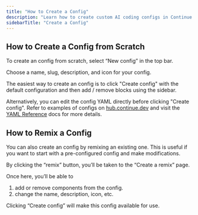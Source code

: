 ```yaml
---
title: "How to Create a Config"
description: "Learn how to create custom AI coding configs in Continue Hub by remixing existing configs or building new ones from scratch with reusable blocks and YAML configuration."
sidebarTitle: "Create a Config"
---
```


## How to Create a Config from Scratch

To create an config from scratch, select “New config” in the top bar.

Choose a name, slug, description, and icon for your config.

The easiest way to create an config is to click "Create config" with the default configuration and then add / remove blocks using the sidebar.

Alternatively, you can edit the config YAML directly before clicking "Create config". Refer to examples of configs on [hub.continue.dev](https://hub.continue.dev) and visit the [YAML Reference](/reference#complete-yaml-config-example) docs for more details.



## How to Remix a Config

You can also create an config by remixing an existing one. This is useful if you want to start with a pre-configured config and make modifications.

By clicking the “remix” button, you’ll be taken to the “Create a remix” page.

Once here, you’ll be able to

1. add or remove components from the config.
2. change the name, description, icon, etc.

Clicking “Create config” will make this config available for use.
